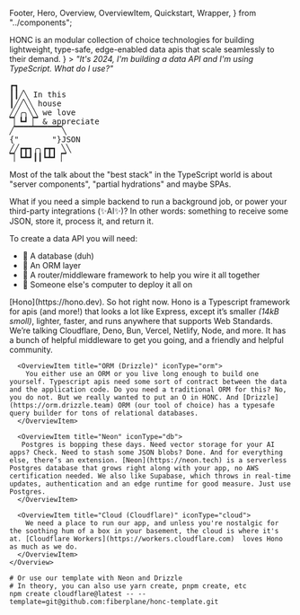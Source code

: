   Footer,
  Hero,
  Overview,
  OverviewItem,
  Quickstart,
  Wrapper,
} from "../components";

<Wrapper>
  <Hero
    title="Honc Honc"
    citation={
      <>
        HONC is an modular collection of choice technologies for building lightweight, type-safe, edge-enabled data apis that scale seamlessly to their demand.
      </>
    }
  >
  <i>"It's 2024, I'm building a data API and I'm using TypeScript. What do I use?"</i>

  <pre style={{fontFamily: 'Arial, sans-serif', whiteSpace: 'pre-wrap'}}>
┏┓
┃┃╱╲ In this
┃╱╱╲╲ house
╱╱╭╮╲╲ we love
▔▏┗┛▕▔ & appreciate
╱▔▔▔▔▔▔▔▔▔▔╲
{"       "}JSON
╱╱┏┳┓╭╮┏┳┓ ╲╲
▔▏┗┻┛┃┃┗┻┛▕▔
</pre>

Most of the talk about the "best stack" in the TypeScript world is about "server components", "partial hydrations" and maybe SPAs.

What if you need a simple backend to run a background job, or power your third-party integrations (✨AI✨)? In other words: something to receive some JSON, store it, process it, and return it.

To create a data API you will need: 
<ul>
  <li>🪿 A database (duh)</li>
  <li>🪿 An ORM layer</li>
  <li>🪿 A router/middleware framework to help you wire it all together</li>
  <li>🪿 Someone else's computer to deploy it all on</li>
</ul>
  </Hero>
</Wrapper>

<main>
  <Wrapper>
    <Overview title="Overview">
      <OverviewItem title="Hono" iconType="hono">
        [Hono](https://hono.dev). So hot right now. Hono is a Typescript framework for apis (and more!) that looks a lot like Express, except it’s smaller <i>(14kB smoll)</i>, lighter, faster, and runs anywhere that supports Web Standards. We’re talking Cloudflare, Deno, Bun, Vercel, Netlify, Node, and more. It has a bunch of helpful middleware to get you going, and a friendly and helpful community.
      </OverviewItem>

      <OverviewItem title="ORM (Drizzle)" iconType="orm">
        You either use an ORM or you live long enough to build one yourself. Typescript apis need some sort of contract between the data and the application code. Do you need a traditional ORM for this? No, you do not. But we really wanted to put an O in HONC. And [Drizzle](https://orm.drizzle.team) ORM (our tool of choice) has a typesafe query builder for tons of relational databases.
      </OverviewItem>

      <OverviewItem title="Neon" iconType="db">
       Postgres is bopping these days. Need vector storage for your AI apps? Check. Need to stash some JSON blobs? Done. And for everything else, there’s an extension. [Neon](https://neon.tech) is a serverless Postgres database that grows right along with your app, no AWS certification needed. We also like Supabase, which throws in real-time updates, authentication and an edge runtime for good measure. Just use Postgres.
      </OverviewItem>

      <OverviewItem title="Cloud (Cloudflare)" iconType="cloud">
        We need a place to run our app, and unless you're nostalgic for the soothing hum of a box in your basement, the cloud is where it's at. [Cloudflare Workers](https://workers.cloudflare.com)  loves Hono as much as we do.
      </OverviewItem>
    </Overview>

  </Wrapper>
</main>

<Wrapper>
  <Quickstart title="Quickstart">

```shell
# Or use our template with Neon and Drizzle
# In theory, you can also use yarn create, pnpm create, etc
npm create cloudflare@latest -- --template=git@github.com:fiberplane/honc-template.git
```

  </Quickstart>
</Wrapper>

<Footer />
